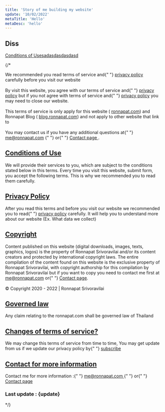 ```yaml
---
title: 'Story of me building my website'
update: '10/02/2022'
metaTitle: 'Hello'
metaDesc: 'hello'
---
```


## Diss 
<a href="#conditions-of-use">
  Conditions of Usesadasdasdasdasd
</a>


{/* <div className="mt-10 dark:text-white">
  We recommended you read terms of service and{" "}
  <a href="/en-us/privacy">privacy policy</a> carefully before you
  visit our website
  <br />
  <br />
  By visit this website, you agree with our terms of service and{" "}
  <a href="/en-us/privacy">privacy policy</a> but if you not agree
  with terms of service and{" "}
  <a href="/en-us/privacy">privacy policy</a> you may need to close
  our website.
  <br />
  <br />
  This terms of service is only apply for this website (
  <a href="https://ronnapat.com">ronnapat.com</a>) and Ronnapat Blog (
  <a href="https://blog.ronnapat.com">blog.ronnapat.com</a>) and not
  apply to other website that link to
  <br />
  <br />
  You may contact us if you have any additional questions at{" "}
  <a href="mailto:me@ronnapat.com" className="underline">
    me@ronnapat.com
  </a>{" "}
  or{" "}
  <a href="/contact" className="underline">
    Contact page
  </a>
  .
</div>
<div className="mt-14" id="conditions-of-use">
  <h2>
    <a href="#conditions-of-use" className="tag inline-flex">
      Conditions of Use
    </a>
  </h2>
  <p className="mt-10">
    We will provide their services to you, which are subject to the
    conditions stated below in this terms. Every time you visit this
    website, submit form, you accept the following terms. This is why
    we recommended you to read them carefully.
  </p>
</div>
<div className="mt-14" id="changes-of-privacy-policy">
  <h2>
    <a href="#changes-of-privacy-policy" className="tag inline-flex">
      Privacy Policy
    </a>
  </h2>
  <p className="mt-10">
    After you read this terms and before you visit our website we
    recommended you to read{" "}
    <a href="/en-us/privacy">privacy policy</a> carefully. It will
    help you to understand more about our website (Ex. What data we
    collect)
  </p>
</div>
<div className="mt-14" id="copyright">
  <h2>
    <a href="#copyright" className="tag inline-flex">
      Copyright
    </a>
  </h2>
  <p className="mt-10">
    Content published on this website (digital downloads, images,
    texts, graphics, logos) is the property of Ronnapat Srivoravilai
    and/or its content creators and protected by international
    copyright laws. The entire compilation of the content found on
    this website is the exclusive property of Ronnapat Srivoravilai,
    with copyright authorship for this compilation by Ronnapat
    Srivoravilai but if you want to copy you need to contact me first
    at <a href="mailto:me@ronnapat.com">me@ronnapat.com</a> or{" "}
    <a href="/contact">Contact page</a>.
    <br />
    <br />© Copyright 2020 - 2022 | Ronnapat Srivoravilai
  </p>
</div>
<div className="mt-14" id="governed-law">
  <h2>
    <a href="#governed-law" className="tag inline-flex">
      Governed law
    </a>
  </h2>
  <p className="mt-10">
    Any claim relating to the ronnapat.com shall be governed law of
    Thailand
  </p>
</div>
<div className="mt-14" id="changes-of-terms-of-service">
  <h2>
    <a
      href="#changes-of-terms-of-service"
      className="tag inline-flex"
    >
      Changes of terms of service?
    </a>
  </h2>
  <p className="mt-10">
    We may change this terms of service from time to time, You may get
    update from us if we update our privacy policy by{" "}
    <a href="/en-us/#sub" className="underline">
      subscribe
    </a>
  </p>
</div>
<div className="mt-14 mb-10" id="contact-for-more-information">
  <h2>
    <a
      href="#contact-for-more-information"
      className="tag inline-flex"
    >
      Contact for more information
    </a>
  </h2>
  <p className="mt-10">
    Contact me for more information :{" "}
    <a href="mailto:me@ronnapat.com" className="underline">
      me@ronnapat.com
    </a>{" "}
    or{" "}
    <a className="underline" href="/contact">
      Contact page
    </a>
  </p>
</div>
<h3 className="text-2xl text-gray-600 dark:text-gray-200">
  Last update : {update}
</h3> */}